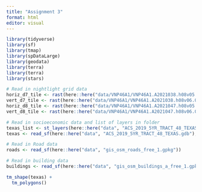 ```yaml
---
title: "Assignment 3"
format: html
editor: visual
---
```


```r
library(tidyverse)
library(sf)
library(tmap)
library(spDataLarge)
library(geodata)
library(terra)
library(terra)
library(stars)
```

```r
# Read in nightlight grid data
horiz_d7_tile <- rast(here::here("data/VNP46A1/VNP46A1.A2021038.h08v05.001.2021039064328.tif"))
vert_d7_tile <- rast(here::here("data/VNP46A1/VNP46A1.A2021038.h08v06.001.2021039064329.tif"))
horiz_d8_tile <- rast(here::here("data/VNP46A1/VNP46A1.A2021047.h08v05.001.2021048091106.tif"))
vert_d8_tile <- rast(here::here("data/VNP46A1/VNP46A1.A2021047.h08v06.001.2021048091105.tif"))

# Read in socioeconomic data and list of layers in folder
texas_list <- st_layers(here::here("data", "ACS_2019_5YR_TRACT_48_TEXAS.gdb"))
texas <- read_sf(here::here("data", "ACS_2019_5YR_TRACT_48_TEXAS.gdb"), layer = 'ACS_2019_5YR_TRACT_48_TEXAS')

# Read in Road data
roads <- read_sf(here::here("data", "gis_osm_roads_free_1.gpkg"))

# Read in building data
buildings <- read_sf(here::here("data", "gis_osm_buildings_a_free_1.gpkg"))
```

```r
tm_shape(texas) +
  tm_polygons()
```

